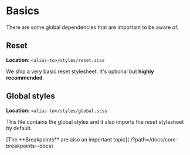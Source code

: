 
<Meta title="Basics" />

# Basics

There are some global dependencies that are important to be aware of.

## Reset

**Location:** `<alias-to>/styles/reset.scss`

We ship a very basic reset stylesheet. It's optional but **highly recommended**.

## Global styles

**Location:** `<alias-to>/styles/global.scss`

This file contains the global styles and it also imports the reset stylesheet by default.

<Divider />
<Cta>[The **Breakpoints** are also an important topic](./?path=/docs/core-breakpoints--docs)</Cta>